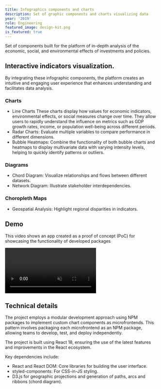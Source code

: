 ```yaml
---
title: Infographics components and charts
description: Set of graphic components and charts visualizing data
year: '2019'
role: Engineering
featured_image: design-kit.png
is_featured: true
---
```


Set of components built for the platform of in-depth analysis of the economic, social, and environmental effects of investments and policies.


## Interactive indicators visualization.
By integrating these infographic components, the platform creates an intuitive and engaging user experience that enhances understanding and facilitates data analysis.

### Charts
- Line Charts These charts display how values for economic indicators, environmental effects, or social measures change over time. They allow users to rapidly understand the influence on metrics such as GDP growth rates, income, or population well-being across different periods.
- Radar Charts: Evaluate multiple variables to compare performance in different dimensions.
- Bubble Heatmaps: Combine the functionality of both bubble charts and heatmaps to display multivariate data with varying intensity levels, helping to quickly identify patterns or outliers.

### Diagrams
- Chord Diagram: Visualize relationships and flows between different datasets.
- Network Diagram: Illustrate stakeholder interdependencies.

### Choropleth Maps

- Geospatial Analysis: Highlight regional disparities in indicators.

## Demo

This video shows an app created as a proof of concept (PoC) for showcasing the functionality of developed packages

<video controls autoPlay loop muted>
  <source
    src="/work/oe.mp4"
    type="video/mp4"
  />
</video>

## Technical details

The project employs a modular development approach using NPM packages 
to implement custom chart components as microfrontends. 
This pattern involves packaging each microfrontend as an NPM package, 
allowing teams to develop, test, and deploy independently. 

The project is built using React 18, ensuring the use of the latest features and improvements in the React ecosystem.

Key dependencies include:
- React and React DOM: Core libraries for building the user interface.
- styled-components: For CSS-in-JS styling.
- D3.js for geographic projections and generation of paths, arcs and ribbons (chord diagram). 
